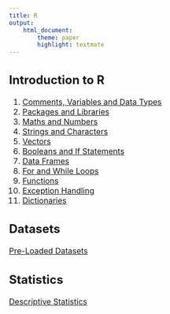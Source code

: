 ```yaml
---
title: R
output:
    html_document:
        theme: paper
        highlight: textmate
---
```

<font size="3">

## Introduction to R
1. [Comments, Variables and Data Types](R/intro/data_types.html)
2. [Packages and Libraries](R/intro/packages.html)
3. [Maths and Numbers](R/intro/maths.html)
4. [Strings and Characters](R/intro/strings.html)
5. [Vectors](R/intro/vectors.html)
6. [Booleans and If Statements](R/intro/booleans.html)
7. [Data Frames](R/intro/data_frames.html)
8. [For and While Loops](R/intro/loops.html)
9. [Functions](R/intro/functions.html)
10. [Exception Handling](R/intro/exceptions.html)
11. [Dictionaries](R/intro/dictionaries.html)

## Datasets
[Pre-Loaded Datasets](R/datasets/pre_loaded_datasets.html)

## Statistics
[Descriptive Statistics](R/statistics/descriptive_statistics.html)

</font>

